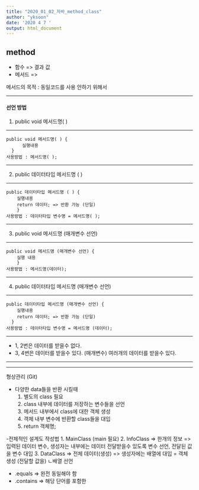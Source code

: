 ```yaml
---
title: "2020_01_02_자바_method_class"
author: "yksoon"
date: '2020 4 7 '
output: html_document
---
```

## method
- 함수  =>  결과 값
- 메서드  =>  

메서드의 목적 : 동일코드를 사용 안하기 위해서  

***

#### 선언 방법

1. public void 메서드명( )  

***

    public void 메서드명( ) {
	      실행내용
	  }  
    사용방법 : 메서드명( );

***

2. public 데이터타입 메서드명 ( )  

***

    public 데이터타입 메서드명 ( ) {
	    실행내용
	    return 데이터;	=> 반환 가능 (단일)
	    }
    사용방법 : 데이터타입 변수명 = 메서드명( );

***

3. public void 메서드명 (매개변수 선언)  

***

    public void 메서드명 (매개변수 선언) {
	    실행 내용
	    }
    사용방법 : 메서드명(데이터);

***

4. public 데이터타입 메서드명 (매개변수 선언)  

***

    public 데이터타입 메서드명 (매개변수 선언) {
	    실행내용
	    return 데이터;	=> 반환 가능 (단일)
	  }
    사용방법 : 데이터타입 변수명 = 메서드명 (데이터);

***

- 1, 2번은 데이터를 받을수 없다.
- 3, 4번은 데이터를 받을수 있다. (매개변수) 여러개의 데이터를 받을수 있다.

***
***

형상관리 (Git)

- 다양한 data들을 반환 시킬때
  1. 별도의 class 필요
  2. class 내부에 데이터를 저장하는 변수들을 선언
  3. 메서드 내부에서 class에 대한 객체 생성
  4. 객체 내부 변수에 반환할 class들을 대입
  5. return 객체명;


-전체적인 설계도 작성법
  1. MainClass (main 필요)
  2. InfoClass => 한개의 정보  => 입력된 데이터 변수, 생성자는 내부에는 데이터 전달받을수 있도록 변수 선언, 전달된 값을 변수 대입
  3. DataClass => 전체 데이터(생성)  => 생성자에는 배열에 대입 = 객체 생성 (전달할 값을)
	    ㄴ배열 선언


- .equals  => 완전 동일해야 함
- .contains  => 해당 단어를 포함한